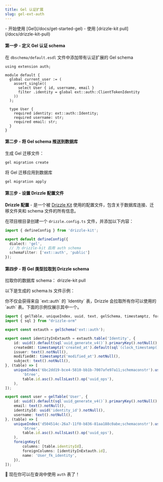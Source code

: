 ```yaml
---
title: Gel 认证扩展
slug: gel-ext-auth
---
```


<Prerequisites>
- 开始使用 [Gel](/docs/get-started-gel)
- 使用 [drizzle-kit pull](/docs/drizzle-kit-pull)
</Prerequisites>

#### 第一步 - 定义 Gel 认证 schema

在 `dbschema/default.esdl` 文件中添加带有认证扩展的 Gel schema

```esdl
using extension auth;

module default {
  global current_user := (
    assert_single((
      select User { id, username, email }
      filter .identity = global ext::auth::ClientTokenIdentity
    ))
  );

  type User {
    required identity: ext::auth::Identity;
    required username: str;
    required email: str;
  }
}
```

#### 第二步 - 将 Gel schema 推送到数据库

生成 Gel 迁移文件：
```bash
gel migration create
```

将 Gel 迁移应用到数据库
```bash
gel migration apply
```

#### 第三步 - 设置 Drizzle 配置文件

**Drizzle 配置** - 是一个被 [Drizzle Kit](/docs/kit-overview) 使用的配置文件，包含关于数据库连接、迁移文件夹和 schema 文件的所有信息。

在项目根目录创建一个 `drizzle.config.ts` 文件，并添加以下内容：

```typescript copy filename="drizzle.config.ts"
import { defineConfig } from 'drizzle-kit';

export default defineConfig({
  dialect: 'gel',
  // 为 drizzle-kit 启用 auth schema
  schemaFilter: ['ext::auth', 'public']
});
```

#### 第四步 - 将 Gel 类型拉取到 Drizzle schema

拉取你的数据库 schema：
<Npx>
drizzle-kit pull
</Npx>

以下是生成的 schema.ts 文件示例：

<Callout type="warning">
你不仅会获得来自 `ext::auth` 的 `Identity` 表，Drizzle 会拉取所有你可以使用的 `auth` 表。下面的示例仅展示其中一个。
</Callout>

```ts
import { gelTable, uniqueIndex, uuid, text, gelSchema, timestamptz, foreignKey } from "drizzle-orm/gel-core"
import { sql } from "drizzle-orm"

export const extauth = gelSchema('ext::auth');

export const identityInExtauth = extauth.table('Identity', {
	id: uuid().default(sql`uuid_generate_v4()`).primaryKey().notNull(),
	createdAt: timestamptz('created_at').default(sql`(clock_timestamp())`).notNull(),
	issuer: text().notNull(),
	modifiedAt: timestamptz('modified_at').notNull(),
	subject: text().notNull(),
}, (table) => [
	uniqueIndex('6bc2dd19-bce4-5810-bb1b-7007afe97a11;schemaconstr').using(
		'btree',
		table.id.asc().nullsLast().op('uuid_ops'),
	),
]);

export const user = gelTable('User', {
	id: uuid().default(sql`uuid_generate_v4()`).primaryKey().notNull(),
	email: text().notNull(),
	identityId: uuid('identity_id').notNull(),
	username: text().notNull(),
}, (table) => [
	uniqueIndex('d504514c-26a7-11f0-b836-81aa188c0abe;schemaconstr').using(
		'btree',
		table.id.asc().nullsLast().op('uuid_ops'),
	),
	foreignKey({
		columns: [table.identityId],
		foreignColumns: [identityInExtauth.id],
		name: 'User_fk_identity',
	}),
]);
```

🎉 现在你可以在查询中使用 `auth` 表了！